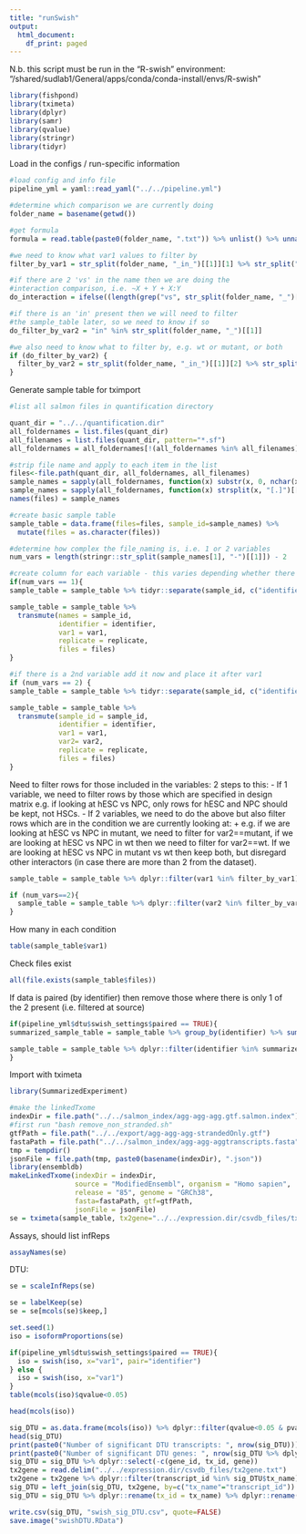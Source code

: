 ---
title: "runSwish"
output: 
  html_document:
    df_print: paged
---

N.b. this script must be run in the "R-swish" environment:
"/shared/sudlab1/General/apps/conda/conda-install/envs/R-swish"

```{r load_libs, warning=FALSE}
library(fishpond)
library(tximeta)
library(dplyr)
library(samr)
library(qvalue)
library(stringr)
library(tidyr)
```

Load in the configs / run-specific information

```{r load_configs}
#load config and info file
pipeline_yml = yaml::read_yaml("../../pipeline.yml")

#determine which comparison we are currently doing
folder_name = basename(getwd())

#get formula
formula = read.table(paste0(folder_name, ".txt")) %>% unlist() %>% unname()

#we need to know what var1 values to filter by
filter_by_var1 = str_split(folder_name, "_in_")[[1]][1] %>% str_split("_vs_") %>% unlist()

#if there are 2 'vs' in the name then we are doing the
#interaction comparison, i.e. ~X + Y + X:Y
do_interaction = ifelse((length(grep("vs", str_split(folder_name, "_")[[1]])) == 2), TRUE, FALSE)

#if there is an 'in' present then we will need to filter
#the sample_table later, so we need to know if so
do_filter_by_var2 = "in" %in% str_split(folder_name, "_")[[1]]

#we also need to know what to filter by, e.g. wt or mutant, or both
if (do_filter_by_var2) {
  filter_by_var2 = str_split(folder_name, "_in_")[[1]][2] %>% str_split("_vs_") %>% unlist()
}
```

Generate sample table for tximport

```{r sample_table_from_sf}
#list all salmon files in quantification directory

quant_dir = "../../quantification.dir"
all_foldernames = list.files(quant_dir)
all_filenames = list.files(quant_dir, pattern="*.sf")
all_foldernames = all_foldernames[!(all_foldernames %in% all_filenames)]

#strip file name and apply to each item in the list
files<-file.path(quant_dir, all_foldernames, all_filenames) 
sample_names = sapply(all_foldernames, function(x) substr(x, 0, nchar(x)-3))
sample_names = sapply(all_foldernames, function(x) strsplit(x, "[.]")[[1]][1])
names(files) = sample_names

#create basic sample table
sample_table = data.frame(files=files, sample_id=sample_names) %>% 
  mutate(files = as.character(files))

#determine how complex the file_naming is, i.e. 1 or 2 variables
num_vars = length(stringr::str_split(sample_names[1], "-")[[1]]) - 2

#create column for each variable - this varies depending whether there are 1 / 2 vars
if(num_vars == 1){
sample_table = sample_table %>% tidyr::separate(sample_id, c("identifier", "var1", "replicate"), remove=FALSE)

sample_table = sample_table %>%
  transmute(names = sample_id,
            identifier = identifier,
            var1 = var1,
            replicate = replicate,
            files = files)
}

#if there is a 2nd variable add it now and place it after var1
if (num_vars == 2) {
sample_table = sample_table %>% tidyr::separate(sample_id, c("identifier", "var1", "var2", "replicate"), remove=FALSE)

sample_table = sample_table %>%
  transmute(sample_id = sample_id,
            identifier = identifier,
            var1 = var1,
            var2= var2,
            replicate = replicate,
            files = files)
}
```

Need to filter rows for those included in the variables:
2 steps to this:
  - If 1 variable, we need to filter rows by those which are specified in design matrix
  e.g. if looking at hESC vs NPC, only rows for hESC and NPC should be kept, not HSCs. 
  - If 2 variables, we need to do the above but also filter rows which are in the 
  condition we are currently looking at:
    + e.g. if we are looking at hESC vs NPC in mutant, we need to filter for var2==mutant,
    if we are looking at hESC vs NPC in wt then we need to filter for var2==wt. If we are
    looking at hESC vs NPC in mutant vs wt then keep both, but disregard other interactors
    (in case there are more than 2 from the dataset).
    
```{r filter_sample_table_and_factorize}
sample_table = sample_table %>% dplyr::filter(var1 %in% filter_by_var1) %>% mutate(var1 = as.factor(var1))

if (num_vars==2){
  sample_table = sample_table %>% dplyr::filter(var2 %in% filter_by_var2) %>% mutate(var2 = as.factor(var2))
}
```

How many in each condition

```{r table_of_conditions}
table(sample_table$var1)
```



Check files exist

```{r check_exists}
all(file.exists(sample_table$files))
```

If data is paired (by identifier) then remove those where there is only 1 of the 2 present (i.e. filtered at source)

```{r filter_for_pairs}
if(pipeline_yml$dtu$swish_settings$paired == TRUE){
summarized_sample_table = sample_table %>% group_by(identifier) %>% summarize(n=n()) %>% dplyr::filter(n==2) %>% dplyr::select(identifier) %>% unlist() %>% unname()

sample_table = sample_table %>% dplyr::filter(identifier %in% summarized_sample_table)
}
```

Import with tximeta

```{r import_with_tximeta}
library(SummarizedExperiment)

#make the linkedTxome
indexDir = file.path("../../salmon_index/agg-agg-agg.gtf.salmon.index")
#first run "bash remove_non_stranded.sh"
gtfPath = file.path("../../export/agg-agg-agg-strandedOnly.gtf")
fastaPath = file.path("../../salmon_index/agg-agg-aggtranscripts.fasta")
tmp = tempdir()
jsonFile = file.path(tmp, paste0(basename(indexDir), ".json"))
library(ensembldb)
makeLinkedTxome(indexDir = indexDir,
                source = "ModifiedEnsembl", organism = "Homo sapien",
                release = "85", genome = "GRCh38",
                fasta=fastaPath, gtf=gtfPath,
                jsonFile = jsonFile)
se = tximeta(sample_table, tx2gene="../../expression.dir/csvdb_files/tx2gene.txt")
```

Assays, should list infReps

```{r assaynames}
assayNames(se)
```

DTU:

```{r swish_DTU_scale_inf_reps}
se = scaleInfReps(se)
```

```{r swish_DTU_label_keep_and_filter}
se = labelKeep(se)
se = se[mcols(se)$keep,]
```

```{r swish_isoformProportions}
set.seed(1)
iso = isoformProportions(se)
```

```{r swish_DTU}
if(pipeline_yml$dtu$swish_settings$paired == TRUE){
  iso = swish(iso, x="var1", pair="identifier")
} else {
  iso = swish(iso, x="var1")
}
table(mcols(iso)$qvalue<0.05)
```

```{r head_mcols}
head(mcols(iso))
```

```{r head_sigDTU}
sig_DTU = as.data.frame(mcols(iso)) %>% dplyr::filter(qvalue<0.05 & pvalue<0.05) %>% arrange(qvalue)
head(sig_DTU)
print(paste0("Number of significant DTU transcripts: ", nrow(sig_DTU)))
print(paste0("Number of significant DTU genes: ", nrow(sig_DTU %>% dplyr::select(gene_id) %>% dplyr::distinct())))
sig_DTU = sig_DTU %>% dplyr::select(-c(gene_id, tx_id, gene))
tx2gene = read.delim("../../expression.dir/csvdb_files/tx2gene.txt")
tx2gene = tx2gene %>% dplyr::filter(transcript_id %in% sig_DTU$tx_name)
sig_DTU = left_join(sig_DTU, tx2gene, by=c("tx_name"="transcript_id"))
sig_DTU = sig_DTU %>% dplyr::rename(tx_id = tx_name) %>% dplyr::rename(gene_id = match_gene_id)
```

```{r save}
write.csv(sig_DTU, "swish_sig_DTU.csv", quote=FALSE)
save.image("swishDTU.RData")
```